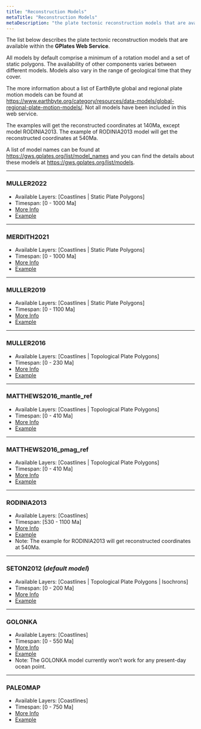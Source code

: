 ```yaml
---
title: "Reconstruction Models"
metaTitle: "Reconstruction Models"
metaDescription: "the plate tectonic reconstruction models that are available within the gplates web service."
---
```


The list below describes the plate tectonic reconstruction models that are available within the **GPlates Web Service**.

All models by default comprise a minimum of a rotation model and a set of static polygons. 
The availability of other components varies between different models. 
Models also vary in the range of geological time that they cover.

The more information about a list of EarthByte global and regional plate motion models can be found 
at https://www.earthbyte.org/category/resources/data-models/global-regional-plate-motion-models/. 
Not all models have been included in this web service.

The examples will get the reconstructed coordinates at 140Ma, except model RODINIA2013. 
The example of RODINIA2013 model will get the reconstructed coordinates at 540Ma.

A list of model names can be found at https://gws.gplates.org/list/model_names and you can 
find the details about these models at https://gws.gplates.org/list/models.

---
### MULLER2022
   * Available Layers: [Coastlines | Static Plate Polygons]
   * Timespan: [0 - 1000 Ma] 
   * [More Info](https://earthbyte.org/webdav/ftp/Data_Collections/Muller_etal_2022_SE/Muller_etal_2022_SE_1Ga_Opt_PlateMotionModel.zip)
   * [Example](https://gws.gplates.org/reconstruct/reconstruct_points/?points=95,54,142,-33&time=140&model=MULLER2022)

---
### MERDITH2021
   * Available Layers: [Coastlines | Static Plate Polygons]
   * Timespan: [0 - 1000 Ma] 
   * [More Info](https://www.earthbyte.org/webdav/ftp/Data_Collections/Merdith_etal_2021_ESR/)
   * [Example](https://gws.gplates.org/reconstruct/reconstruct_points/?points=95,54,142,-33&time=140&model=MERDITH2021)

---
### MULLER2019
   * Available Layers: [Coastlines | Static Plate Polygons]
   * Timespan: [0 - 1100 Ma] 
   * [More Info](https://www.earthbyte.org/muller-et-al-2019-deforming-plate-reconstruction-and-seafloor-age-grids-tectonics/)
   * [Example](https://gws.gplates.org/reconstruct/reconstruct_points/?points=95,54,142,-33&time=140&model=MULLER2019)

---
### MULLER2016
   * Available Layers: [Coastlines | Topological Plate Polygons]
   * Timespan: [0 - 230 Ma]   
   * [More Info](https://www.earthbyte.org/ocean-basin-evolution-and-global-scale-plate-reorganization-events-since-pangea-breakup/)
   * [Example](https://gws.gplates.org/reconstruct/reconstruct_points/?points=95,54,142,-33&time=140&model=MULLER2016)

---

### MATTHEWS2016_mantle_ref
   * Available Layers: [Coastlines | Topological Plate Polygons]
   * Timespan: [0 - 410 Ma]  
   * [More Info](https://www.earthbyte.org/global-plate-boundary-evolution-and-kinematics-since-the-late-paleozoic/)
   * [Example](https://gws.gplates.org/reconstruct/reconstruct_points/?points=95,54,142,-33&time=140&model=MATTHEWS2016_mantle_ref)

---
###  MATTHEWS2016_pmag_ref
   * Available Layers: [Coastlines | Topological Plate Polygons]
   * Timespan: [0 - 410 Ma]  
   * [More Info](https://www.earthbyte.org/global-plate-boundary-evolution-and-kinematics-since-the-late-paleozoic/)
   * [Example](https://gws.gplates.org/reconstruct/reconstruct_points/?points=95,54,142,-33&time=140&model=MATTHEWS2016_pmag_ref)

---
### RODINIA2013
   * Available Layers: [Coastlines]
   * Timespan: [530 - 1100 Ma] 
   * [More Info](https://www.sciencedirect.com/science/article/pii/S0301926807001635)
   * [Example](https://gws.gplates.org/reconstruct/reconstruct_points/?points=23,-6,127,-21&time=540&model=RODINIA2013)
   * Note: The example for RODINIA2013 will get reconstructed coordinates at 540Ma.

---
### SETON2012 (***default model***)
   * Available Layers: [Coastlines | Topological Plate Polygons | Isochrons]
   * Timespan: [0 - 200 Ma]  
   * [More Info](https://www.earthbyte.org/global-continental-and-ocean-basin-reconstructions-since-200-ma/)
   * [Example](https://gws.gplates.org/reconstruct/reconstruct_points/?points=95,54,142,-33&time=140&model=SETON2012)
---

### GOLONKA
   * Available Layers: [Coastlines] 
   * Timespan: [0 - 550 Ma]  
   * [More Info](https://www.earthbyte.org/towards-community-driven-paleogeographic-reconstructions-integrating-open-access-paleogeographic-and-paleobiology-data-with-plate-tectonics/)
   * [Example](https://gws.gplates.org/reconstruct/reconstruct_points/?points=95,54,142,-33&time=140&model=GOLONKA)
   * Note: The GOLONKA model currently won’t work for any present-day ocean point.

---
### PALEOMAP
   * Available Layers: [Coastlines] 
   * Timespan: [0 - 750 Ma]  
   * [More Info](https://www.earthbyte.org/paleomap-paleoatlas-for-gplates/)
   * [Example](https://gws.gplates.org/reconstruct/reconstruct_points/?points=95,54,142,-33&time=140&model=PALEOMAP)



